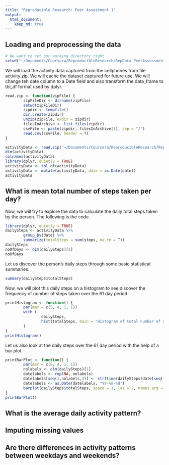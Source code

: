 ```yaml
---
title: "Reproducible Research: Peer Assessment 1"
output: 
  html_document:
    keep_md: true
---
```



## Loading and preprocessing the data
```r
# We want to set our working directory right
setwd("~/Documents/Coursera/ReproducibleResearch/RepData_PeerAssessment1/")
```

We will load the activity data captured from the cellphones from file activity.zip. We will cache the dataset captured for future use.
We will change teh date column to a Date field and also transform the data_frame to tbl_df format used by dplyr.

```r
read.zip <- function(zipFile) {
        zipFileDir <- dirname(zipFile)
        setwd(zipFileDir)
        zipdir <- tempfile()
        dir.create(zipdir)
        unzip(zipFile, exdir = zipdir)
        filesInArchive <- list.files(zipdir)
        csvFile <- paste(zipdir, filesInArchive[1], sep = "/")
        read.csv(csvFile, header = T)
}

activityData <- read.zip("~/Documents/Coursera/ReproducibleResearch/RepData_PeerAssessment1/activity.zip")
dim(activityData)
colnames(activityData)
library(dplyr, quietly = TRUE)
activityData <- tbl_df(activityData)
activityData <- mutate(activityData, date = as.Date(date))
activityData
```

## What is mean total number of steps taken per day?

Now, we will try to explore the data to calculate the daily total steps taken by the person. The following is the code.

```r
library(dplyr, quietly = TRUE)
dailySteps <- activityData %>%
        group_by(date) %>%
        summarize(totalSteps = sum(steps, na.rm = T))
dailySteps
noOfDays <- dim(dailySteps)[1]
noOfDays
```

Let us discover the person's daily steps through some basic statistical summaries.

```r
summary(dailySteps$totalSteps)
```

Now, we will plot this daily steps on a histogram to see discover the frequency of number of steps taken over the 61 day period.

```r
printHistogram <- function() {
        par(mar = c(5, 4, 1, 1))
        with (
                dailySteps, 
                hist(totalSteps, main = "Histogram of total number of steps taken each day", breaks = 15, xlab = "Steps per day")
        )
}
printHistogram()
```

Let us also look at the daily steps over the 61 day period with the help of a bar plot.

```r
printBarPlot <- function() {
        par(mar = c(8, 4, 1, 1))
        nolabels <- dim(dailySteps)[1]
        datelabels <- rep(NA, nolabels)
        datelabels[seq(1,nolabels,3)] <- strftime(dailySteps$date[seq(1,nolabels,3)], "%Y-%m-%d")
        datelabels <- as.Date(datelabels, "%Y-%m-%d")
        barplot(dailySteps$totalSteps, space = 1, las = 2, names.arg = datelabels)
}
printBarPlot()
```

## What is the average daily activity pattern?



## Imputing missing values



## Are there differences in activity patterns between weekdays and weekends?
